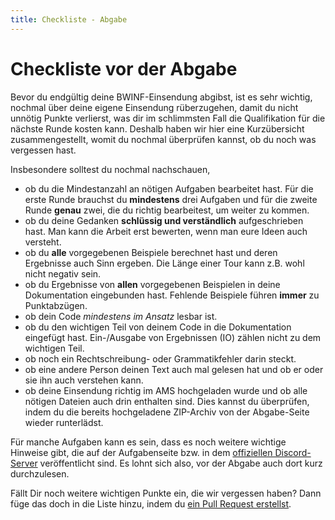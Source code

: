 ```yaml
---
title: Checkliste - Abgabe
---
```


# Checkliste vor der Abgabe

Bevor du endgültig deine BWINF-Einsendung abgibst, ist es sehr wichtig, nochmal
über deine eigene Einsendung rüberzugehen, damit du nicht unnötig Punkte
verlierst, was dir im schlimmsten Fall die Qualifikation für die nächste Runde
kosten kann. Deshalb haben wir hier eine Kurzübersicht zusammengestellt, womit
du nochmal überprüfen kannst, ob du noch was vergessen hast. 

Insbesondere solltest du nochmal nachschauen, 

- ob du die Mindestanzahl an nötigen Aufgaben bearbeitet hast. Für die erste
  Runde brauchst du **mindestens** drei Aufgaben und für die zweite Runde
  **genau** zwei, die du richtig bearbeitest, um weiter zu kommen. 
- ob du deine Gedanken **schlüssig und verständlich** aufgeschrieben hast. Man
  kann die Arbeit erst bewerten, wenn man eure Ideen auch versteht. 
- ob du **alle** vorgegebenen Beispiele berechnet hast und deren Ergebnisse auch
  Sinn ergeben. Die Länge einer Tour kann z.B. wohl nicht negativ sein. 
- ob du Ergebnisse von **allen** vorgegebenen Beispielen in deine Dokumentation
  eingebunden hast. Fehlende Beispiele führen **immer** zu Punktabzügen. 
- ob dein Code *mindestens im Ansatz* lesbar ist.
- ob du den wichtigen Teil von deinem Code in die Dokumentation eingefügt hast.
  Ein-/Ausgabe von Ergebnissen (IO) zählen nicht zu dem wichtigen Teil. 
- ob noch ein Rechtschreibung- oder Grammatikfehler darin steckt.
- ob eine andere Person deinen Text auch mal gelesen hat und ob er oder sie ihn
  auch verstehen kann.
- ob deine Einsendung richtig im AMS hochgeladen wurde und ob alle nötigen
  Dateien auch drin enthalten sind. Dies kannst du überprüfen, indem du die
  bereits hochgeladene ZIP-Archiv von der Abgabe-Seite wieder runterlädst.  

Für manche Aufgaben kann es sein, dass es noch weitere wichtige Hinweise gibt,
die auf der Aufgabenseite bzw. in dem [offiziellen
Discord-Server](https://discord.gg/JMvE4TyRWw) veröffentlicht sind. Es lohnt
sich also, vor der Abgabe auch dort kurz durchzulesen. 

Fällt Dir noch weitere wichtigen Punkte ein, die wir vergessen haben? Dann füge 
das doch in die Liste hinzu, indem du 
<a target="_blank" href="https://github.com/bwinf-guide/bwinf-guide/pulls" className="font-bold text-amber-700 dark:text-amber-400 hover:text-amber-500 dark:hover:text-amber-300">ein Pull Request erstellst</a>. 



<IncompletePage />
